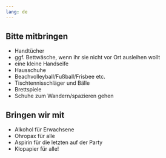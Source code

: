 ```yaml
---
lang: de
---
```


## Bitte mitbringen

- Handtücher
- ggf. Bettwäsche, wenn ihr sie nicht vor Ort ausleihen wollt
- eine kleine Handseife
- Hausschuhe
- Beachvolleyball/Fußball/Frisbee etc. 
- Tischtennisschläger und Bälle
- Brettspiele
- Schuhe zum Wandern/spazieren gehen

## Bringen wir mit

- Alkohol für Erwachsene
- Ohropax für alle
- Aspirin für die letzten auf der Party
- Klopapier für alle!
